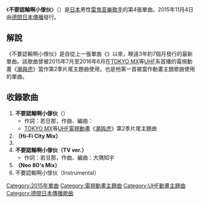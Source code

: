 {{unreferenced|time=2017-01-27T08:03:49+00:00}}
{{Infobox Single 
| Name            = 不要認輸啊小傢伙<br /><small>（{{lang|ja|負けるな小さきものよ}}）</small>
| Artist          = {{link-ja|若旦那|若旦那 (ミュージシャン)}}
| Album           = WAKADANNA 5 ～{{lang|ja|フォアグラなんていらねぇよ}}～
| A-side          = 
| B-side          = {{lang|ja|ブランニューデイズ}}（Hi-Fi City Mix）<br />{{lang|ja|サンタクロース}}<br />不要認輸啊小傢伙（TV ver.）<br />{{lang|ja|ブランニューデイズ}}（Neo 80's Mix）
| Released        = 2015年11月4日
| Format          = [[單曲|12cm單曲]]
| Recorded        = 
| Genre           = [[日本流行音樂|J-POP]]（[[雷鬼音樂|雷鬼]]）
| Length          = 
| Label           = [[德間日本傳播|德間日本傳播]]
| Writer          = 
| Producer        = 
| Chart position  = 
| Certification   = 
| Last single     = {{link-ja|LOVERS feat. 加藤米莉亞|LOVERS feat. 加藤ミリヤ}}<br />（2012年）
| This single     = '''不要認輸啊小傢伙'''<br/>（2015年）
| Next single     = 
| Misc            = 
}}
《'''不要認輸啊小傢伙'''》（{{lang-ja|負けるな小さきものよ}}）是[[日本|日本]]男性[[雷鬼音樂|雷鬼音樂]][[歌手|歌手]]{{link-ja|若旦那|若旦那 (ミュージシャン)}}的第4張單曲。2015年11月4日由[[德間日本傳播|德間日本傳播]]發行。

== 解說 ==
《不要認輸啊小傢伙》是{{link-ja|若旦那|若旦那 (ミュージシャン)}}自從上一張單曲《{{link-ja|LOVERS feat. 加藤米莉亞|LOVERS feat. 加藤ミリヤ}}》以來，睽違3年約7個月發行的最新單曲。該歌曲曾被2015年7月至2016年6月在[[東京都會電視台|TOKYO MX]]等[[全國獨立放送協議會|UHF]]系首播的電視動畫《[[潮與虎#電視動畫|潮與虎]]》當作第2季片尾主題曲使用。也是他第一首被當作動畫主題歌曲使用的單曲。

== 收錄歌曲 ==
# '''不要認輸啊小傢伙'''（'''<small>{{lang|ja|負けるな小さきものよ}}</small>'''）
#* 作詞：若旦那，作曲、編曲：{{link-ja|大隅知宇|大隅知宇}}
#* [[東京都會電視台|TOKYO MX]]等[[全國獨立放送協議會|UHF]][[電視動畫|電視動畫]]《[[潮與虎#電視動畫|潮與虎]]》第2季片尾主題曲
# '''{{lang|ja|ブランニューデイズ}}（Hi-Fi City Mix）'''
# '''{{lang|ja|サンタクロース}}'''
# '''不要認輸啊小傢伙（TV ver.）'''
#* 作詞：若旦那，作曲、編曲：大隅知宇
# '''{{lang|ja|ブランニューデイズ}}（Neo 80's Mix）'''
# 不要認輸啊小傢伙（Instrumental）
{{Single-stub}}
{{DEFAULTSORT:Makeru na Chiisakimono yo}}
[[Category:2015年單曲|Category:2015年單曲]]
[[Category:電視動畫主題曲|Category:電視動畫主題曲]]
[[Category:UHF動畫主題曲|Category:UHF動畫主題曲]]
[[Category:德間日本傳播歌曲|Category:德間日本傳播歌曲]]